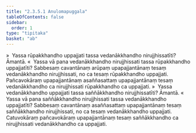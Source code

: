 ```yaml
---
title: "2.3.5.1 Anulomapuggala"
tableOfContents: false
sidebar:
  order: 1
type: "tipitaka"
basket: "ab"
---
```



<DynamicBreadcrumb />

<Division number="186">

<Paragraph number="905">
»  Yassa rūpakkhandho uppajjati tassa vedanākkhandho nirujjhissatīti? Āmantā.
</Paragraph>

<Paragraph number="906">
«  Yassa vā pana vedanākkhandho nirujjhissati tassa rūpakkhandho uppajjatīti?
</Paragraph>

<Paragraph number="907">
Sabbesaṃ cavantānaṃ arūpaṃ upapajjantānaṃ tesaṃ vedanākkhandho nirujjhissati, no ca tesaṃ rūpakkhandho uppajjati. Pañcavokāraṃ upapajjantānaṃ asaññasattaṃ upapajjantānaṃ tesaṃ vedanākkhandho ca nirujjhissati rūpakkhandho ca uppajjati.
</Paragraph>

</Division>
<Division number="187">

<Paragraph number="908">
»  Yassa vedanākkhandho uppajjati tassa saññākkhandho nirujjhissatīti? Āmantā.
</Paragraph>

<Paragraph number="909">
«  Yassa vā pana saññākkhandho nirujjhissati tassa vedanākkhandho uppajjatīti?
</Paragraph>

<Paragraph number="910">
Sabbesaṃ cavantānaṃ asaññasattaṃ upapajjantānaṃ tesaṃ saññākkhandho nirujjhissati, no ca tesaṃ vedanākkhandho uppajjati. Catuvokāraṃ pañcavokāraṃ upapajjantānaṃ tesaṃ saññākkhandho ca nirujjhissati vedanākkhandho ca uppajjati.
</Paragraph>
</Division>